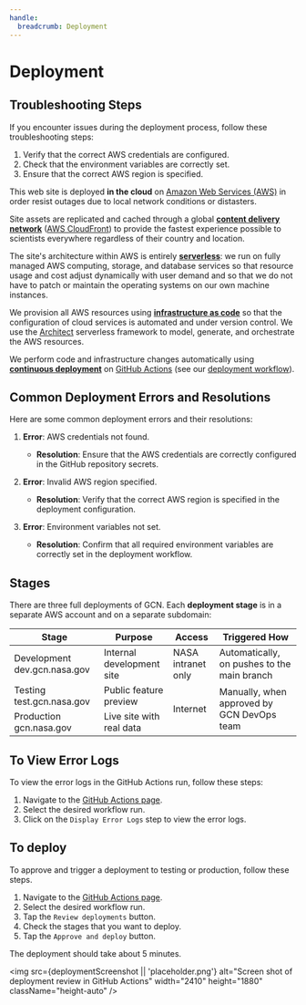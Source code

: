 ```yaml
---
handle:
  breadcrumb: Deployment
---
```




# Deployment

## Troubleshooting Steps

If you encounter issues during the deployment process, follow these troubleshooting steps:
1. Verify that the correct AWS credentials are configured.
2. Check that the environment variables are correctly set.
3. Ensure that the correct AWS region is specified.

This web site is deployed **in the cloud** on [Amazon Web Services (AWS)](https://aws.amazon.com) in order resist outages due to local network conditions or distasters.

Site assets are replicated and cached through a global **[content delivery network](https://en.wikipedia.org/wiki/Content_delivery_network)** ([AWS CloudFront](https://aws.amazon.com/cloudfront/)) to provide the fastest experience possible to scientists everywhere regardless of their country and location.

The site's architecture within AWS is entirely **[serverless](https://en.wikipedia.org/wiki/Serverless_computing)**: we run on fully managed AWS computing, storage, and database services so that resource usage and cost adjust dynamically with user demand and so that we do not have to patch or maintain the operating systems on our own machine instances.

We provision all AWS resources using **[infrastructure as code](https://en.wikipedia.org/wiki/Infrastructure_as_code)** so that the configuration of cloud services is automated and under version control. We use the [Architect](https://arc.codes/) serverless framework to model, generate, and orchestrate the AWS resources.

We perform code and infrastructure changes automatically using **[continuous deployment](https://en.wikipedia.org/wiki/Continuous_deployment)** on [GitHub Actions](https://github.com/features/actions) (see our [deployment workflow](https://github.com/nasa-gcn/gcn.nasa.gov/blob/main/.github/workflows/deploy.yml)).

## Common Deployment Errors and Resolutions

Here are some common deployment errors and their resolutions:
1. **Error**: AWS credentials not found.
   - **Resolution**: Ensure that the AWS credentials are correctly configured in the GitHub repository secrets.

2. **Error**: Invalid AWS region specified.
   - **Resolution**: Verify that the correct AWS region is specified in the deployment configuration.

3. **Error**: Environment variables not set.
   - **Resolution**: Confirm that all required environment variables are correctly set in the deployment workflow.

## Stages

There are three full deployments of GCN. Each **deployment stage** is in a separate AWS account and on a separate subdomain:

<table className="usa-table">
  <thead>
    <th>Stage</th>
    <th>Purpose</th>
    <th>Access</th>
    <th>Triggered How</th>
  </thead>
  <tbody>
    <tr>
      <td>
        Development
        <Link to="https://dev.gcn.nasa.gov/" className="usa-link text-no-wrap">
          dev.gcn.nasa.gov
        </Link>
      </td>
      <td>Internal development site</td>
      <td>NASA intranet only</td>
      <td>Automatically, on pushes to the main branch</td>
    </tr>
    <tr>
      <td>
        Testing
        <Link to="https://test.gcn.nasa.gov/" className="usa-link text-no-wrap">
          test.gcn.nasa.gov
        </Link>
      </td>
      <td>Public feature preview</td>
      <td rowSpan="2">Internet</td>
      <td rowSpan="2">Manually, when approved by GCN DevOps team</td>
    </tr>
    <tr>
      <td>
        Production
        <Link to="https://gcn.nasa.gov/" className="usa-link text-no-wrap">
          gcn.nasa.gov
        </Link>
      </td>
      <td>Live site with real data</td>
    </tr>
  </tbody>
</table>

## To View Error Logs

To view the error logs in the GitHub Actions run, follow these steps:
1. Navigate to the [GitHub Actions page](https://github.com/nasa-gcn/gcn.nasa.gov/actions/workflows/deploy.yml).
2. Select the desired workflow run.
3. Click on the `Display Error Logs` step to view the error logs.

## To deploy

To approve and trigger a deployment to testing or production, follow these steps.

1. Navigate to the [GitHub Actions page](https://github.com/nasa-gcn/gcn.nasa.gov/actions/workflows/deploy.yml).
2. Select the desired workflow run.
3. Tap the `Review deployments` button.
4. Check the stages that you want to deploy.
5. Tap the `Approve and deploy` button.

The deployment should take about 5 minutes.

<img
  src={deploymentScreenshot || 'placeholder.png'}
  alt="Screen shot of deployment review in GitHub Actions"
  width="2410"
  height="1880"
  className="height-auto"
/>
